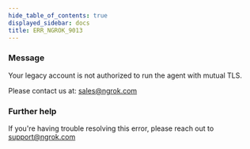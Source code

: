 ```yaml
---
hide_table_of_contents: true
displayed_sidebar: docs
title: ERR_NGROK_9013
---
```


### Message

Your legacy account is not authorized to run the agent with mutual TLS.

Please contact us at: sales@ngrok.com

<ErrorDetails />

### Further help

If you're having trouble resolving this error, please reach out to [support@ngrok.com](mailto:support@ngrok.com?subject=Help%20with%20ERR_NGROK_9013)
